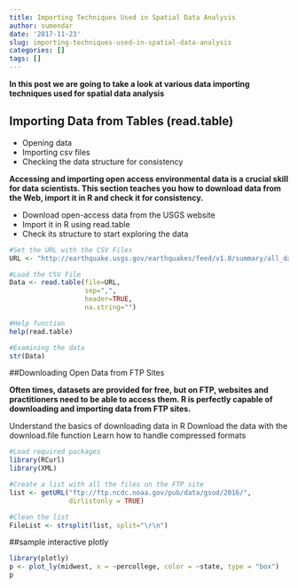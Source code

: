 ```yaml
---
title: Importing Techniques Used in Spatial Data Analysis
author: sumendar
date: '2017-11-23'
slug: importing-techniques-used-in-spatial-data-analysis
categories: []
tags: []
---
```


**In this post we are going to take a look at various data importing techniques used for spatial data analysis**

## Importing Data from Tables (read.table)

* Opening data
* Importing csv files
* Checking the data structure for consistency

**Accessing and importing open access environmental data is a crucial skill for data scientists. This section teaches you how to download data from the Web, import it in R and check it for consistency.**

* Download open-access data from the USGS website
* Import it in R using read.table
* Check its structure to start exploring the data




```r
#Set the URL with the CSV Files
URL <- "http://earthquake.usgs.gov/earthquakes/feed/v1.0/summary/all_day.csv"
```

```r
#Load the CSV File
Data <- read.table(file=URL, 
                   sep=",", 
                   header=TRUE, 
                   na.string="")
```

```r
#Help function
help(read.table)

#Examining the data
str(Data)
```

##Downloading Open Data from FTP Sites 

**Often times, datasets are provided for free, but on FTP, websites and practitioners need to be able to access them. R is perfectly capable of downloading and importing data from FTP sites.**

Understand the basics of downloading data in R
Download the data with the download.file function
Learn how to handle compressed formats

```r
#Load required packages
library(RCurl)
library(XML)
```


```r
#Create a list with all the files on the FTP site
list <- getURL("ftp://ftp.ncdc.noaa.gov/pub/data/gsod/2016/", 
               dirlistonly = TRUE) 
```

```r
#Clean the list 
FileList <- strsplit(list, split="\r\n")
```

##sample interactive plotly

```r
library(plotly)
p <- plot_ly(midwest, x = ~percollege, color = ~state, type = "box")
p
```

